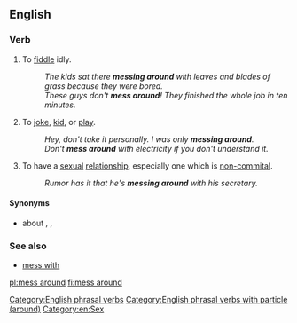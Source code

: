 ==English==

===Verb===
{{en-verb|head=[[mess]] [[around]]|messes around|messing around|messed around}}

# {{context|idiomatic|lang=en}} To [[fiddle]] idly.
#: ''The kids sat there '''messing around''' with leaves and blades of grass because they were bored.''
#: ''These guys don't '''mess around'''!  They finished the whole job in ten minutes.''
# {{context|idiomatic|lang=en}} To [[joke]], [[kid]], or [[play]].
#: ''Hey, don't take it personally. I was only '''messing around'''.''
#: ''Don't '''mess around''' with electricity if you don't understand it.''
# {{context|idiomatic|lang=en}} To have a [[sexual]] [[relationship]], especially one which is [[non-commital]].
#: ''Rumor has it that he's '''messing around''' with his secretary.''

====Synonyms====
* {{sense|fiddle idly}} {{l|en|faff}} about {{qualifier|British, idiomatic}}, {{l|en|dick around}} {{qualifier|American, vulgar}}, {{l|en|waste time}}

===See also===
* [[mess with]]

[[Category:English phrasal verbs]]
[[Category:English phrasal verbs with particle (around)]]
[[Category:en:Sex]]

[[pl:mess around]]
[[fi:mess around]]
